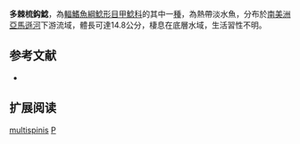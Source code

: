 {{Speciesbox
| name = 多棘梳鈎鯰
| image = 
| image_width = 250px
| image_caption = 
| status = NE
| status_system = IUCN3.1
| genus = Peckoltia
| species = multispinis
| authority = [[Holly|Holly]], 1929
| synonyms = *''Ancistrus multispinis'', Holly, 1929
*''Lasiancistrus multispinis'', Holly, 1929
}}

'''多棘梳鈎鯰'''，為[[輻鰭魚綱|輻鰭魚綱]][[鯰形目|鯰形目]][[甲鯰科|甲鯰科]]的其中一[[種|種]]，為熱帶淡水魚，分布於[[南美洲|南美洲]][[亞馬遜河|亞馬遜河]]下游流域，體長可達14.8公分，棲息在底層水域，生活習性不明。

==参考文献==
*{{FishBase_species|genus=Peckoltia|species=multispinis|year=2015|month=1}}

== 扩展阅读 ==
{{refbegin}}
{{wikispecies-inline|Peckoltia multispinis|多棘梳鈎鯰}}
{{refend}}
{{Taxonbar|from=Q5542980}}

[[Category:梳鈎鯰屬|multispinis]]
[[Category:1929年描述的鱼类|P]]